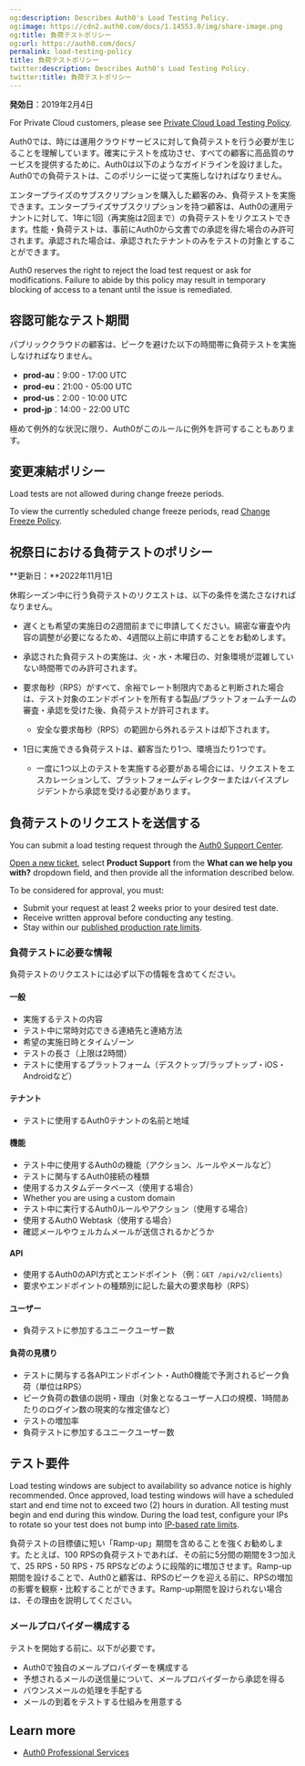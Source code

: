 ```yaml
---
og:description: Describes Auth0's Load Testing Policy.
og:image: https://cdn2.auth0.com/docs/1.14553.0/img/share-image.png
og:title: 負荷テストポリシー
og:url: https://auth0.com/docs/
permalink: load-testing-policy
title: 負荷テストポリシー
twitter:description: Describes Auth0's Load Testing Policy.
twitter:title: 負荷テストポリシー
---
```


**発効日**：2019年2月4日

<Callout icon="file-lines" color="#0EA5E9" iconType="regular">

For Private Cloud customers, please see [Private Cloud Load Testing Policy](/docs/deploy-monitor/deploy-private-cloud/private-cloud-on-aws#load-testing).

</Callout>

Auth0では、時には運用クラウドサービスに対して負荷テストを行う必要が生じることを理解しています。確実にテストを成功させ、すべての顧客に高品質のサービスを提供するために、Auth0は以下のようなガイドラインを設けました。Auth0での負荷テストは、このポリシーに従って実施しなければなりません。

エンタープライズのサブスクリプションを購入した顧客のみ、負荷テストを実施できます。エンタープライズサブスクリプションを持つ顧客は、Auth0の運用テナントに対して、1年に1回（再実施は2回まで）の負荷テストをリクエストできます。性能・負荷テストは、事前にAuth0から文書での承認を得た場合のみ許可されます。承認された場合は、承認されたテナントのみをテストの対象とすることができます。

<Callout icon="file-lines" color="#0EA5E9" iconType="regular">

Auth0 reserves the right to reject the load test request or ask for modifications. Failure to abide by this policy may result in temporary blocking of access to a tenant until the issue is remediated.

</Callout>

## 容認可能なテスト期間

パブリッククラウドの顧客は、ピークを避けた以下の時間帯に負荷テストを実施しなければなりません。

* **prod-au**：9:00 - 17:00 UTC
* **prod-eu**：21:00 - 05:00 UTC
* **prod-us**：2:00 - 10:00 UTC
* **prod-jp**：14:00 - 22:00 UTC

極めて例外的な状況に限り、Auth0がこのルールに例外を許可することもあります。

## 変更凍結ポリシー

<Warning>

Load tests are not allowed during change freeze periods.

</Warning>

To view the currently scheduled change freeze periods, read [Change Freeze Policy](/docs/troubleshoot/customer-support/operational-policies/change-freeze-policy).

## 祝祭日における負荷テストのポリシー

**更新日：**2022年11月1日

休暇シーズン中に行う負荷テストのリクエストは、以下の条件を満たさなければなりません。

* 遅くとも希望の実施日の2週間前までに申請してください。綿密な審査や内容の調整が必要になるため、4週間以上前に申請することをお勧めします。
* 承認された負荷テストの実施は、火・水・木曜日の、対象環境が混雑していない時間帯でのみ許可されます。
* 要求毎秒（RPS）がすべて、余裕でレート制限内であると判断された場合は、テスト対象のエンドポイントを所有する製品/プラットフォームチームの審査・承認を受けた後、負荷テストが許可されます。

  + 安全な要求毎秒（RPS）の範囲から外れるテストは却下されます。
* 1日に実施できる負荷テストは、顧客当たり1つ、環境当たり1つです。

  + 一度に1つ以上のテストを実施する必要がある場合には、リクエストをエスカレーションして、プラットフォームディレクターまたはバイスプレジデントから承認を受ける必要があります。

## 負荷テストのリクエストを送信する

You can submit a load testing request through the [Auth0 Support Center](https://support.auth0.com).

[Open a new ticket](/docs/troubleshoot/customer-support/open-and-manage-support-tickets), select **Product Support** from the **What can we help you with?** dropdown field, and then provide all the information described below.

<Warning>

To be considered for approval, you must:

* Submit your request at least 2 weeks prior to your desired test date.
* Receive written approval before conducting any testing.
* Stay within our [published production rate limits](/docs/troubleshoot/customer-support/operational-policies/rate-limit-policy).

</Warning>

### 負荷テストに必要な情報

負荷テストのリクエストには必ず以下の情報を含めてください。

#### 一般

* 実施するテストの内容
* テスト中に常時対応できる連絡先と連絡方法
* 希望の実施日時とタイムゾーン
* テストの長さ（上限は2時間）
* テストに使用するプラットフォーム（デスクトップ/ラップトップ・iOS・Androidなど）

#### テナント

* テストに使用するAuth0テナントの名前と地域

#### 機能

* テスト中に使用するAuth0の機能（アクション、ルールやメールなど）
* テストに関与するAuth0接続の種類
* 使用するカスタムデータベース（使用する場合）
* Whether you are using a <Tooltip tip="Custom Domain: Third-party domain with a specialized, or vanity, name." cta="View Glossary" href="/docs/glossary?term=custom+domain">custom domain</Tooltip>
* テスト中に実行するAuth0ルールやアクション（使用する場合）
* 使用するAuth0 Webtask（使用する場合）
* 確認メールやウェルカムメールが送信されるかどうか

#### API

* 使用するAuth0のAPI方式とエンドポイント（例：`GET /api/v2/clients`）
* 要求やエンドポイントの種類別に記した最大の要求毎秒（RPS）

#### ユーザー

* 負荷テストに参加するユニークユーザー数

#### 負荷の見積り

* テストに関与する各APIエンドポイント・Auth0機能で予測されるピーク負荷（単位はRPS）
* ピーク負荷の数値の説明・理由（対象となるユーザー人口の規模、1時間あたりのログイン数の現実的な推定値など）
* テストの増加率
* 負荷テストに参加するユニークユーザー数

## テスト要件

Load testing windows are subject to availability so advance notice is highly recommended. Once approved, load testing windows will have a scheduled start and end time not to exceed two (2) hours in duration. All testing must begin and end during this window. During the load test, configure your IPs to rotate so your test does not bump into [IP-based rate limits](/docs/troubleshoot/customer-support/operational-policies/rate-limit-policy).

負荷テストの目標値に短い「Ramp-up」期間を含めることを強くお勧めします。たとえば、100 RPSの負荷テストであれば、その前に5分間の期間を3つ加えて、25 RPS・50 RPS・75 RPSなどのように段階的に増加させます。Ramp-up期間を設けることで、Auth0と顧客は、RPSのピークを迎える前に、RPSの増加の影響を観察・比較することができます。Ramp-up期間を設けられない場合は、その理由を説明してください。

### メールプロバイダー構成する

テストを開始する前に、以下が必要です。

* Auth0で独自のメールプロバイダーを構成する
* 予想されるメールの送信量について、メールプロバイダーから承認を得る
* バウンスメールの処理を手配する
* メールの到着をテストする仕組みを用意する

## Learn more

* [Auth0 Professional Services](/docs/get-started/professional-services)